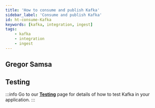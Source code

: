 ```yaml
---
title: 'How to consume and publish Kafka'
sidebar_label: 'Consume and publish Kafka'
id: ht-consume-Kafka
keywords: [kafka, integration, ingest]
tags:
    - kafka
    - integration
    - ingest
---
```






## Gregor Samsa

## Testing

:::info
Go to our [**Testing**](/how-to/ht-consume-kafka-test/) page for details of how to test Kafka in your application.
:::

